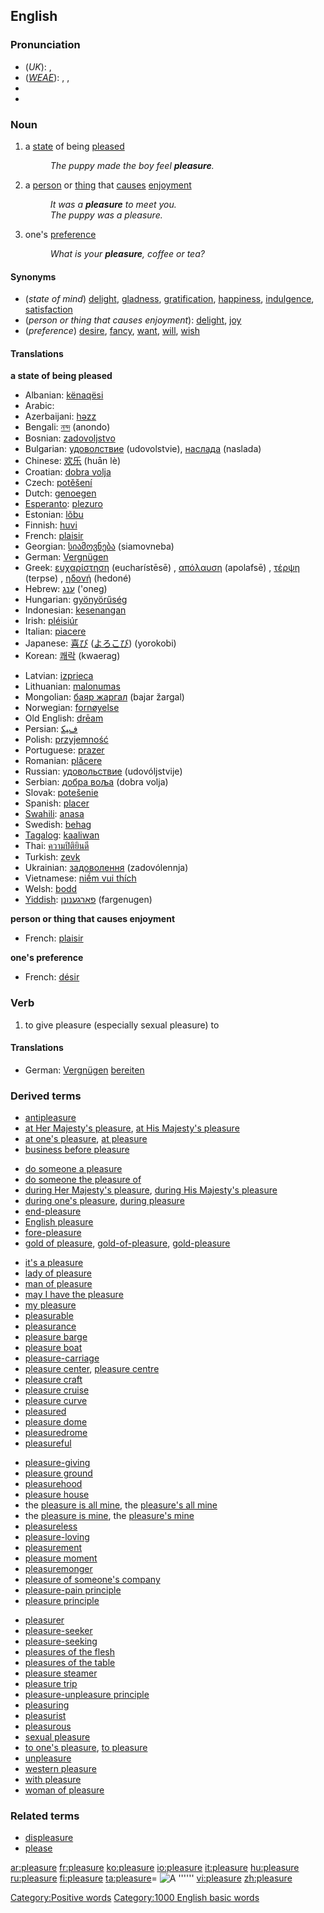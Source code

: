 ==English==
===Pronunciation===
*(''UK''): {{IPA|/ˈplɛʒə/}}, {{SAMPA|/"plEZ@/}}
*(''[[WEAE]]''): {{AHD|plĕzhʹər}}, {{IPA|/ˈplɛʒɚ/}}, {{SAMPA|/"plEZ@`/}}
*{{audio|en-us-pleasure.ogg|Audio (US)}}
*{{rhymes|ɛʒə(r)}}

===Noun===
{{en-noun}}

# {{uncountable}} a [[state]] of being [[please]]d
#:''The puppy made the boy feel '''pleasure'''.''
# {{countable}} a [[person]] or [[thing]] that [[cause]]s [[enjoyment]]
#:''It was a '''pleasure''' to meet you.''
#:''The puppy was a pleasure.''
# {{uncountable}} one's [[preference]]
#:''What is your '''pleasure''', coffee or tea?''

====Synonyms====
*(''state of mind'') [[delight]], [[gladness]], [[gratification]], [[happiness]], [[indulgence]], [[satisfaction]]
*(''person or thing that causes enjoyment''): [[delight]], [[joy]]
*(''preference'') [[desire]], [[fancy]], [[want]], [[will]], [[wish]]

====Translations====
'''a state of being pleased'''
{{top}}
*Albanian: [[kënaqësi]]
*Arabic: {{ARchar|[[متعة]]}}
*Azerbaijani: [[həzz]]
*Bengali: [[নন্দ]] (anondo)
*Bosnian: [[zadovoljstvo]]
*Bulgarian: [[удоволствие]] (udovolstvie), [[наслада]] (naslada)
*Chinese: [[欢乐]] (huān lè)
*Croatian: [[dobra volja]]
*Czech: [[potěšení]]
*Dutch: [[genoegen]]
*[[Esperanto]]: [[plezuro]]
*Estonian: [[lõbu]]
*Finnish: [[huvi]]
*French: [[plaisir]] {{m}}
*Georgian: [[სიამოვნება]] (siamovneba)
*German: [[Vergnügen]]
*Greek: [[ευχαρίστηση]] (eucharístēsē) {{f}}, [[απόλαυση]] (apolafsē) {{f}}, [[τέρψη]] (terpse) {{f}}, [[ηδονή]] (hedoné) {{f}}
*Hebrew: [[ענג]] ('oneg)
*Hungarian: [[gyönyörűség]]
*Indonesian: [[kesenangan]]
*Irish: [[pléisiúr]]
*Italian: [[piacere]] {{m}}
*Japanese: [[喜び]] ([[よろこび]]) (yorokobi)
*Korean: [[쾌락]] (kwaerag)
{{mid}}
*Latvian: [[izprieca]]
*Lithuanian: [[malonumas]]
*Mongolian: [[баяр жаргал]] (bajar žargal)
*Norwegian: [[fornøyelse]]
*Old English: [[dream#Old English|drēam]] {{m}}
*Persian: [[ﻑﻴﻜ]]
*Polish: [[przyjemność]] {{f}}
*Portuguese: [[prazer]]
*Romanian: [[plăcere]]
*Russian: [[удовольствие]] (udovóljstvije)
*Serbian: [[добра воља]] (dobra volja)
*Slovak: [[potešenie]]
*Spanish: [[placer#Spanish|placer]]
*[[Swahili]]: [[anasa]]
*Swedish: [[behag]]
*[[Tagalog]]: [[kaaliwan]]
*Thai: [[ความปิติยินดี]]
*Turkish: [[zevk]]
*Ukrainian: [[задоволення]] (zadovólennja)
*Vietnamese: [[niềm vui thích]]
*Welsh: [[bodd]]
*[[Yiddish]]: [[פארגענונן]] (fargenugen)
{{bottom}}

'''person or thing that causes enjoyment'''
{{top}}
*French: [[plaisir]] {{m}}
{{mid}}
{{bottom}}

'''one's preference'''
{{top}}
*French: [[désir]] {{m}}
{{mid}}
{{bottom}}

===Verb===
{{en-verb|pleasur|ing}}

# {{transitive}} to give pleasure (especially sexual pleasure) to

====Translations====
*German: [[Vergnügen]] [[bereiten]]

===Derived terms===
{{top4}}
*[[antipleasure]]
*[[at Her Majesty's pleasure]], [[at His Majesty's pleasure]]
*[[at one's pleasure]], [[at pleasure]]
*[[business before pleasure]]
<!--For "displeasure" see "Related terms" below-->
*[[do someone a pleasure]]
*[[do someone the pleasure of]]
*[[during Her Majesty's pleasure]], [[during His Majesty's pleasure]]
*[[during one's pleasure]], [[during pleasure]]
*[[end-pleasure]]
*[[English pleasure]]
*[[fore-pleasure]]
*[[gold of pleasure]], [[gold-of-pleasure]], [[gold-pleasure]]
{{mid4}}
*[[it's a pleasure]]
*[[lady of pleasure]]
*[[man of pleasure]]
*[[may I have the pleasure]]
*[[my pleasure]]
*[[pleasurable]]<!--from which some terms are derived-->
*[[pleasurance]]
*[[pleasure barge]]
*[[pleasure boat]]
*[[pleasure-carriage]]
*[[pleasure center]], [[pleasure centre]]
*[[pleasure craft]]
*[[pleasure cruise]]
*[[pleasure curve]]
*[[pleasured]]<!--adjective-->
*[[pleasure dome]]
*[[pleasuredrome]]
*[[pleasureful]]
{{mid4}}
*[[pleasure-giving]]
*[[pleasure ground]]
*[[pleasurehood]]
*[[pleasure house]]
*the [[pleasure is all mine]], the [[pleasure's all mine]]
*the [[pleasure is mine]], the [[pleasure's mine]]
*[[pleasureless]]
*[[pleasure-loving]]
*[[pleasurement]]
*[[pleasure moment]]
*[[pleasuremonger]]
*[[pleasure of someone's company]]
*[[pleasure-pain principle]]
*[[pleasure principle]]
{{mid4}}
*[[pleasurer]]
*[[pleasure-seeker]]
*[[pleasure-seeking]]
*[[pleasures of the flesh]]
*[[pleasures of the table]]
*[[pleasure steamer]]
*[[pleasure trip]]
*[[pleasure-unpleasure principle]]
*[[pleasuring]]<!--noun-->
*[[pleasurist]]
*[[pleasurous]]
*[[sexual pleasure]]
*[[to one's pleasure]], [[to pleasure]]
*[[unpleasure]]
*[[western pleasure]]
*[[with pleasure]]
*[[woman of pleasure]]
{{bottom}}

===Related terms===
*[[displeasure]]<!--not directly from the English "pleasure"-->
*[[please]]

[[Category:Positive words]]
[[Category:1000 English basic words]]

[[ar:pleasure]]
[[fr:pleasure]]
[[ko:pleasure]]
[[io:pleasure]]
[[it:pleasure]]
[[hu:pleasure]]
[[ru:pleasure]]
[[fi:pleasure]]
[[ta:pleasure]]= [[Image:Example.jpg|thumb|A '''''']]
[[vi:pleasure]]
[[zh:pleasure]]